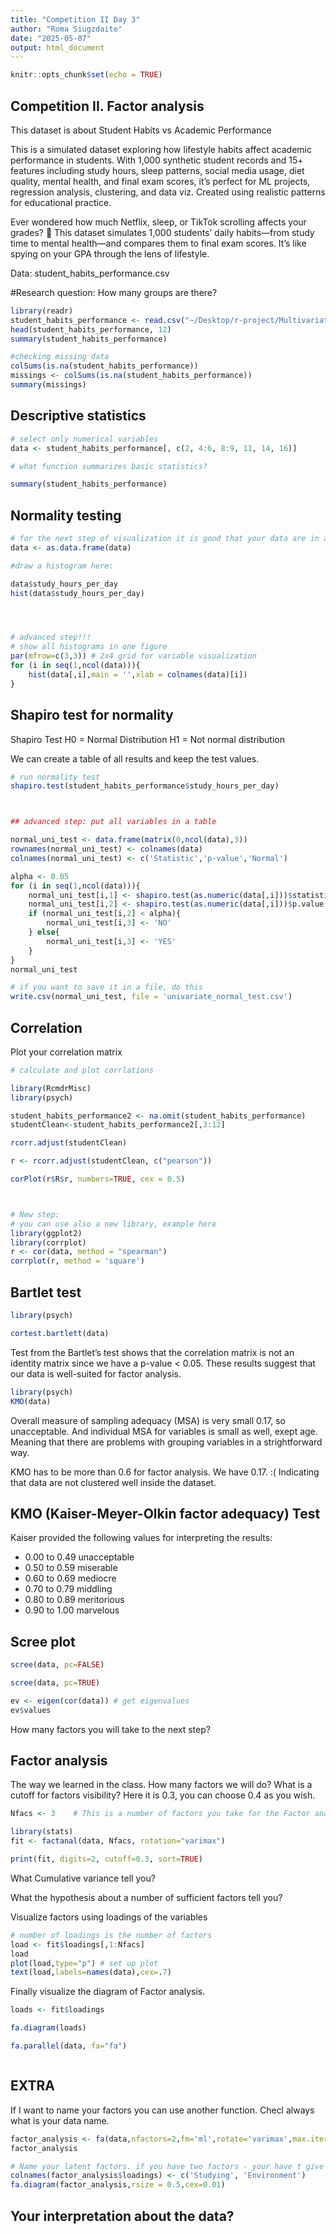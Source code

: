 ```yaml
---
title: "Competition II Day 3"
author: "Roma Siugzdaite"
date: "2025-05-07"
output: html_document
---
```


```r
knitr::opts_chunk$set(echo = TRUE)
```

## Competition II. Factor analysis

This dataset is about Student Habits vs Academic Performance

This is a simulated dataset exploring how lifestyle habits affect academic performance in students. With 1,000 synthetic student records and 15+ features including study hours, sleep patterns, social media usage, diet quality, mental health, and final exam scores, it’s perfect for ML projects, regression analysis, clustering, and data viz. Created using realistic patterns for educational practice.

Ever wondered how much Netflix, sleep, or TikTok scrolling affects your grades? 👀 This dataset simulates 1,000 students' daily habits—from study time to mental health—and compares them to final exam scores. It's like spying on your GPA through the lens of lifestyle. 

Data:
student_habits_performance.csv 

#Research question: How many groups are there?


```r

library(readr)
student_habits_performance <- read.csv("~/Desktop/r-project/Multivariate Analysis/student_habits_performance.csv")
head(student_habits_performance, 12)
summary(student_habits_performance)

#checking missing data 
colSums(is.na(student_habits_performance))
missings <- colSums(is.na(student_habits_performance))
summary(missings)
```

## Descriptive statistics

```r

# select only numerical variables
data <- student_habits_performance[, c(2, 4:6, 8:9, 11, 14, 16)]

# what function summarizes basic statistics? 

summary(student_habits_performance)

```

## Normality testing

```r

# for the next step of visualization it is good that your data are in a data frame
data <- as.data.frame(data)

#draw a histogram here:

data$study_hours_per_day
hist(data$study_hours_per_day)




# advanced step!!! 
# show all histograms in one figure
par(mfrow=c(3,3)) # 2x4 grid for variable visualization
for (i in seq(1,ncol(data))){
    hist(data[,i],main = '',xlab = colnames(data)[i])
}

```

## Shapiro test for normality

Shapiro Test
H0 = Normal Distribution
H1 = Not normal distribution

We can create a table of all results and keep the test values.

```r

# run normality test
shapiro.test(student_habits_performance$study_hours_per_day)



## advanced step: put all variables in a table

normal_uni_test <- data.frame(matrix(0,ncol(data),3))
rownames(normal_uni_test) <- colnames(data)
colnames(normal_uni_test) <- c('Statistic','p-value','Normal')

alpha <- 0.05
for (i in seq(1,ncol(data))){
    normal_uni_test[i,1] <- shapiro.test(as.numeric(data[,i]))$statistic
    normal_uni_test[i,2] <- shapiro.test(as.numeric(data[,i]))$p.value
    if (normal_uni_test[i,2] < alpha){
        normal_uni_test[i,3] <- 'NO'
    } else{
        normal_uni_test[i,3] <- 'YES'
    }
}
normal_uni_test

# if you want to save it in a file, do this
write.csv(normal_uni_test, file = 'univariate_normal_test.csv')

```

## Correlation

Plot your correlation matrix

```r


# calculate and plot corrlations

library(RcmdrMisc)
library(psych)

student_habits_performance2 <- na.omit(student_habits_performance)
studentClean<-student_habits_performance2[,3:12]

rcorr.adjust(studentClean)

r <- rcorr.adjust(studentClean, c("pearson"))

corPlot(r$R$r, numbers=TRUE, cex = 0.5)



# New step:
# you can use also a new library, example here
library(ggplot2)
library(corrplot)
r <- cor(data, method = "spearman")
corrplot(r, method = 'square')

```

## Bartlet test

```r
library(psych)

cortest.bartlett(data)

```
Test from the Bartlet’s test shows that the correlation matrix is not an identity matrix since we have a p-value < 0.05. These results suggest that our data is well-suited for factor analysis.


```r

library(psych)
KMO(data)

```
Overall measure of sampling adequacy (MSA) is very small 0.17, so unacceptable. And individual MSA for variables is small as well, exept age. Meaning that there are problems with grouping variables in a strightforward way.

KMO has to be more than 0.6 for factor analysis. We have 0.17. :( Indicating that data are not clustered well inside the dataset.


## KMO (Kaiser-Meyer-Olkin factor adequacy) Test
Kaiser provided the following values for interpreting the results:

* 0.00 to 0.49 unacceptable
* 0.50 to 0.59 miserable
* 0.60 to 0.69 mediocre
* 0.70 to 0.79 middling
* 0.80 to 0.89 meritorious
* 0.90 to 1.00 marvelous


## Scree plot

```r

scree(data, pc=FALSE) 

scree(data, pc=TRUE)

ev <- eigen(cor(data)) # get eigenvalues
ev$values

```

How many factors you will take to the next step? 

## Factor analysis

The way we learned in the class.
How many factors we will do? 
What is a cutoff for factors visibility? Here it is 0.3, you can choose 0.4 as you wish.


```r

Nfacs <- 3    # This is a number of factors you take for the Factor analysis. You can change this as needed.

library(stats)
fit <- factanal(data, Nfacs, rotation="varimax")

print(fit, digits=2, cutoff=0.3, sort=TRUE)

```

What Cumulative variance tell you? 

What the hypothesis about a number of sufficient factors tell you? 

Visualize factors using loadings of the variables

```r
# number of loadings is the number of factors
load <- fit$loadings[,1:Nfacs]
load
plot(load,type="p") # set up plot
text(load,labels=names(data),cex=.7)

```


Finally visualize the diagram of Factor analysis.

```r

loads <- fit$loadings

fa.diagram(loads)

fa.parallel(data, fa="fa")



```


## EXTRA

If I want to name your factors you can use another function. Checl always what is your data name.

```r

factor_analysis <- fa(data,nfactors=2,fm='ml',rotate='varimax',max.iter=100)
factor_analysis

# Name your latent factors. if you have two factors - your have t give to names. If you have 3 factors, you have to give 3 names, and ect.
colnames(factor_analysis$loadings) <- c('Studying', 'Environment')
fa.diagram(factor_analysis,rsize = 0.5,cex=0.01)

```

## Your interpretation about the data? 


